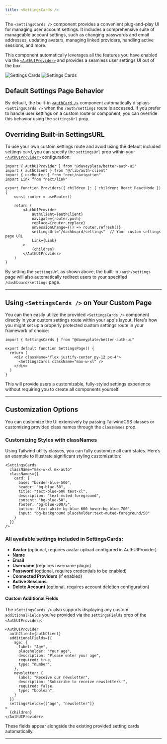 ```yaml
---
title: <SettingsCards />
---
```


The `<SettingsCards />` component provides a convenient plug-and-play UI for managing user account settings. It includes a comprehensive suite of manageable account settings, such as changing passwords and email addresses, updating avatars, managing linked providers, handling active sessions, and more.

This component automatically leverages all the features you have enabled via the [`<AuthUIProvider>`](/components/auth-ui-provider) and provides a seamless user settings UI out of the box.

<img alt="Settings Cards" src="/screenshots/settings-cards-dark.png" className="rounded-xl hidden dark:block w-lg mt-0 mb-0" />
<img alt="Settings Cards" src="/screenshots/settings-cards-light.png" className="rounded-xl dark:hidden w-lg mt-0 mb-0" />

## Default Settings Page Behavior

By default, the built-in [`<AuthCard />`](/components/auth-card) component automatically displays `<SettingsCards />` when the `/auth/settings` route is accessed. If you prefer to handle user settings on a custom route or component, you can override this behavior using the `settingsUrl` prop.

## Overriding Built-in SettingsURL 

To use your own custom settings route and avoid using the default included settings card, you can specify the `settingsUrl` prop within your [`<AuthUIProvider>`](/components/auth-ui-provider) configuration:

```tsx title="app/providers.tsx"
import { AuthUIProvider } from "@daveyplate/better-auth-ui"
import { authClient } from "@/lib/auth-client"
import { useRouter } from "next/navigation"
import Link from "next/link"

export function Providers({ children }: { children: React.ReactNode }) {
    const router = useRouter()

    return (
        <AuthUIProvider
            authClient={authClient}
            navigate={router.push}
            replace={router.replace}
            onSessionChange={() => router.refresh()}
            settingsUrl="/dashboard/settings"  // Your custom settings page URL
            Link={Link}
        >
            {children}
        </AuthUIProvider>
    )
}
```

By setting the `settingsUrl` as shown above, the built-in `/auth/settings` page will also automatically redirect users to your specified `/dashboard/settings` page.

---

## Using `<SettingsCards />` on Your Custom Page

You can then easily utilize the provided `<SettingsCards />` component directly in your custom settings route within your app's layout. Here's how you might set up a properly protected custom settings route in your framework of choice:

```tsx title="app/dashboard/settings/page.tsx"
import { SettingsCards } from "@daveyplate/better-auth-ui"

export default function SettingsPage() {
  return (
    <div className="flex justify-center py-12 px-4">
      <SettingsCards className="max-w-xl" />
    </div>
  )
}
```

This will provide users a customizable, fully-styled settings experience without requiring you to create all components yourself.

---

## Customization Options

You can customize the UI extensively by passing TailwindCSS classes or customizing provided class names through the `classNames` prop.

### Customizing Styles with classNames

Using Tailwind utility classes, you can fully customize all card states. Here’s an example to illustrate significant styling customization:

```tsx
<SettingsCards
  className="max-w-xl mx-auto"
  classNames={{
    card: {
      base: "border-blue-500",
      header: "bg-blue-50",
      title: "text-blue-600 text-xl",
      description: "text-muted-foreground",
      content: "bg-blue-50",
      footer: "bg-blue-500/5",
      button: "text-white bg-blue-600 hover:bg-blue-700",
      input: "bg-background placeholder:text-muted-foreground/50"
    }
  }}
/>
```

### All available settings included in SettingsCards: 

- **Avatar** (optional, requires avatar upload configured in AuthUIProvider)
- **Name**
- **Email**
- **Username** (requires username plugin)
- **Password** (optional, requires credentials to be enabled)
- **Connected Providers** (if enabled)
- **Active Sessions**
- **Delete Account** (optional, requires account deletion configuration)

#### Custom Additional Fields

The `<SettingsCards />` also supports displaying any custom `additionalFields` you've provided via the `settingsFields` prop of the `<AuthUIProvider>`:

```tsx title="app/providers.tsx"
<AuthUIProvider
  authClient={authClient}
  additionalFields={{
    age: {
      label: "Age",
      placeholder: "Your age",
      description: "Please enter your age",
      required: true,
      type: "number",
    },
    newsletter: {
      label: "Receive our newsletter",
      description: "Subscribe to receive newsletters.",
      required: false,
      type: "boolean",
    }
  }}
  settingsFields={["age", "newsletter"]}
>
  {children}
</AuthUIProvider>
```

These fields appear alongside the existing provided setting cards automatically.

---
